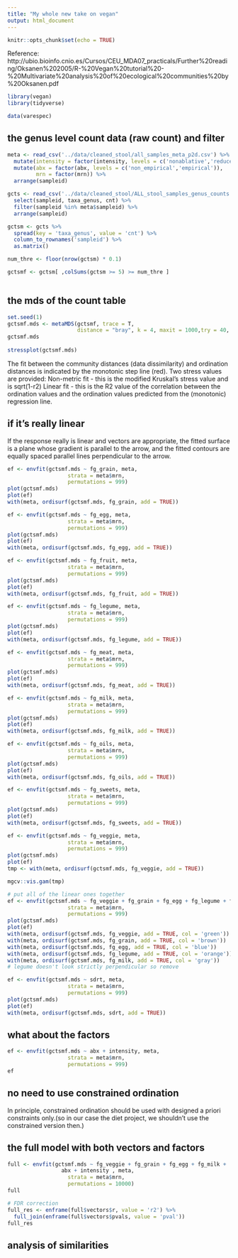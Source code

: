 ```yaml
---
title: "My whole new take on vegan"
output: html_document
---
```


```r
knitr::opts_chunk$set(echo = TRUE)
```

Reference: http://ubio.bioinfo.cnio.es/Cursos/CEU_MDA07_practicals/Further%20reading/Oksanen%202005/R-%20Vegan%20tutorial%20-%20Multivariate%20analysis%20of%20ecological%20communities%20by%20Oksanen.pdf

```r
library(vegan)
library(tidyverse)
```

```r
data(varespec)
```

## the genus level count data (raw count) and filter

```r
meta <- read_csv('../data/cleaned_stool/all_samples_meta_p2d.csv') %>% 
  mutate(intensity = factor(intensity, levels = c('nonablative','reduced','ablative'))) %>% 
  mutate(abx = factor(abx, levels = c('non_empirical','empirical')),
         mrn = factor(mrn)) %>% 
  arrange(sampleid)
```


```r
gcts <- read_csv('../data/cleaned_stool/ALL_stool_samples_genus_counts.csv') %>% 
  select(sampleid, taxa_genus, cnt) %>% 
  filter(sampleid %in% meta$sampleid) %>% 
  arrange(sampleid)

gctsm <- gcts %>% 
  spread(key = 'taxa_genus', value = 'cnt') %>% 
  column_to_rownames('sampleid') %>% 
  as.matrix()

num_thre <- floor(nrow(gctsm) * 0.1)

gctsmf <- gctsm[ ,colSums(gctsm >= 5) >= num_thre ]
  
```

## the mds of the count table 

```r
set.seed(1)
gctsmf.mds <- metaMDS(gctsmf, trace = T,
                      distance = "bray", k = 4, maxit = 1000,try = 40, trymax = 100, parallel = 10 ) 
gctsmf.mds
 
stressplot(gctsmf.mds)

```

The fit between the community distances (data dissimilarity) and ordination distances is indicated by the monotonic step line (red).
Two stress values are provided:
Non-metric fit - this is the modified Kruskal's stress value and is sqrt(1-r2)
Linear fit - this is the R2 value of the correlation between the ordination values and the ordination values predicted from the (monotonic) regression line.

## if it's really linear

If the response really is linear and vectors are appropriate, the fitted surface is a plane whose gradient is parallel to the arrow, and the fitted contours are equally spaced parallel lines perpendicular to
the arrow. 

```r
ef <- envfit(gctsmf.mds ~ fg_grain, meta, 
                   strata = meta$mrn,
                   permutations = 999)
plot(gctsmf.mds)
plot(ef)
with(meta, ordisurf(gctsmf.mds, fg_grain, add = TRUE))
```

```r
ef <- envfit(gctsmf.mds ~ fg_egg, meta, 
                   strata = meta$mrn,
                   permutations = 999)
plot(gctsmf.mds) 
plot(ef)
with(meta, ordisurf(gctsmf.mds, fg_egg, add = TRUE))
```
```r
ef <- envfit(gctsmf.mds ~ fg_fruit, meta, 
                   strata = meta$mrn,
                   permutations = 999)
plot(gctsmf.mds) 
plot(ef)
with(meta, ordisurf(gctsmf.mds, fg_fruit, add = TRUE))
```

```r
ef <- envfit(gctsmf.mds ~ fg_legume, meta, 
                   strata = meta$mrn,
                   permutations = 999)
plot(gctsmf.mds) 
plot(ef)
with(meta, ordisurf(gctsmf.mds, fg_legume, add = TRUE))
```

```r
ef <- envfit(gctsmf.mds ~ fg_meat, meta, 
                   strata = meta$mrn,
                   permutations = 999)
plot(gctsmf.mds) 
plot(ef)
with(meta, ordisurf(gctsmf.mds, fg_meat, add = TRUE))
```
```r
ef <- envfit(gctsmf.mds ~ fg_milk, meta, 
                   strata = meta$mrn,
                   permutations = 999)
plot(gctsmf.mds)      
plot(ef)
with(meta, ordisurf(gctsmf.mds, fg_milk, add = TRUE))
```

```r
ef <- envfit(gctsmf.mds ~ fg_oils, meta, 
                   strata = meta$mrn,
                   permutations = 999)
plot(gctsmf.mds)      
plot(ef)
with(meta, ordisurf(gctsmf.mds, fg_oils, add = TRUE))
```
```r
ef <- envfit(gctsmf.mds ~ fg_sweets, meta, 
                   strata = meta$mrn,
                   permutations = 999)
plot(gctsmf.mds)      
plot(ef)
with(meta, ordisurf(gctsmf.mds, fg_sweets, add = TRUE))
```

```r
ef <- envfit(gctsmf.mds ~ fg_veggie, meta, 
                   strata = meta$mrn,
                   permutations = 999)
plot(gctsmf.mds)      
plot(ef)
tmp <- with(meta, ordisurf(gctsmf.mds, fg_veggie, add = TRUE))
```


```r
mgcv::vis.gam(tmp)
```
```r
# put all of the linear ones together
ef <- envfit(gctsmf.mds ~ fg_veggie + fg_grain + fg_egg + fg_legume + fg_milk, meta, 
                   strata = meta$mrn,
                   permutations = 999)
plot(gctsmf.mds)      
plot(ef)
with(meta, ordisurf(gctsmf.mds, fg_veggie, add = TRUE, col = 'green'))
with(meta, ordisurf(gctsmf.mds, fg_grain, add = TRUE, col = 'brown'))
with(meta, ordisurf(gctsmf.mds, fg_egg, add = TRUE, col = 'blue'))
with(meta, ordisurf(gctsmf.mds, fg_legume, add = TRUE, col = 'orange'))
with(meta, ordisurf(gctsmf.mds, fg_milk, add = TRUE, col = 'gray'))
# legume doesn't look strictly perpendicular so remove 
```



```r
ef <- envfit(gctsmf.mds ~ sdrt, meta, 
                   strata = meta$mrn,
                   permutations = 999)
plot(gctsmf.mds)       
plot(ef)
with(meta, ordisurf(gctsmf.mds, sdrt, add = TRUE))
```

## what about the factors

```r
ef <- envfit(gctsmf.mds ~ abx + intensity, meta, 
                   strata = meta$mrn,
                   permutations = 999)
ef
```

## no need to use constrained ordination

In principle, constrained ordination should be used with designed a priori
constraints only.(so in our case the diet project, we shouldn't use the constrained version then.)

## the full model with both vectors and factors

```r
full <- envfit(gctsmf.mds ~ fg_veggie + fg_grain + fg_egg + fg_milk +
                 abx + intensity , meta, 
                   strata = meta$mrn,
                   permutations = 10000)
full
```

```r
# FDR correction
full_res <- enframe(full$vectors$r, value = 'r2') %>% 
  full_join(enframe(full$vectors$pvals, value = 'pval'))
full_res 
```


## analysis of similarities 